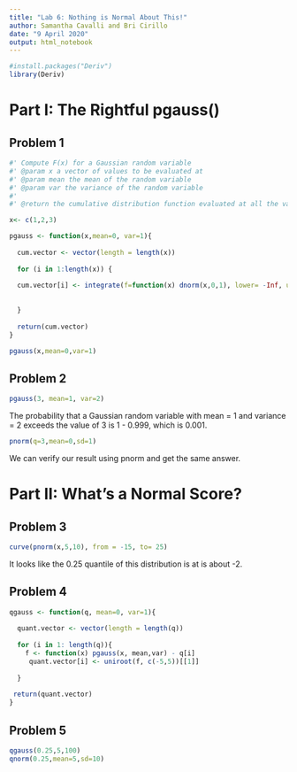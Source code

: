 ```yaml
---
title: "Lab 6: Nothing is Normal About This!"
author: Samantha Cavalli and Bri Cirillo
date: "9 April 2020"
output: html_notebook
---
```


```r
#install.packages("Deriv")
library(Deriv)
```


# Part I: The Rightful pgauss()

## Problem 1

```r
#' Compute F(x) for a Gaussian random variable 
#' @param x a vector of values to be evaluated at
#' @param mean the mean of the random variable
#' @param var the variance of the random variable 
#'
#' @return the cumulative distribution function evaluated at all the values of x

x<- c(1,2,3)

pgauss <- function(x,mean=0, var=1){
  
  cum.vector <- vector(length = length(x))
  
  for (i in 1:length(x)) {
    
  cum.vector[i] <- integrate(f=function(x) dnorm(x,0,1), lower= -Inf, upper= x[i])[[1]]
    
  
  }
  
  return(cum.vector)
}

pgauss(x,mean=0,var=1)
```

## Problem 2

```r
pgauss(3, mean=1, var=2)
```

The probability that a Gaussian random variable with mean = 1 and variance = 2 exceeds the value of 3 is 1 - 0.999, which is 0.001.

```r
pnorm(q=3,mean=0,sd=1)
```

We can verify our result using pnorm and get the same answer. 

# Part II: What's a Normal Score?

## Problem 3

```r
curve(pnorm(x,5,10), from = -15, to= 25)
```

It looks like the 0.25 quantile of this distribution is at is about -2. 

## Problem 4

```r

qgauss <- function(q, mean=0, var=1){
  
  quant.vector <- vector(length = length(q))
  
  for (i in 1: length(q)){
    f <- function(x) pgauss(x, mean,var) - q[i]
     quant.vector[i] <- uniroot(f, c(-5,5))[[1]]
    
  }
    
 return(quant.vector) 
}
```

## Problem 5

```r
qgauss(0.25,5,100)
qnorm(0.25,mean=5,sd=10)
```




